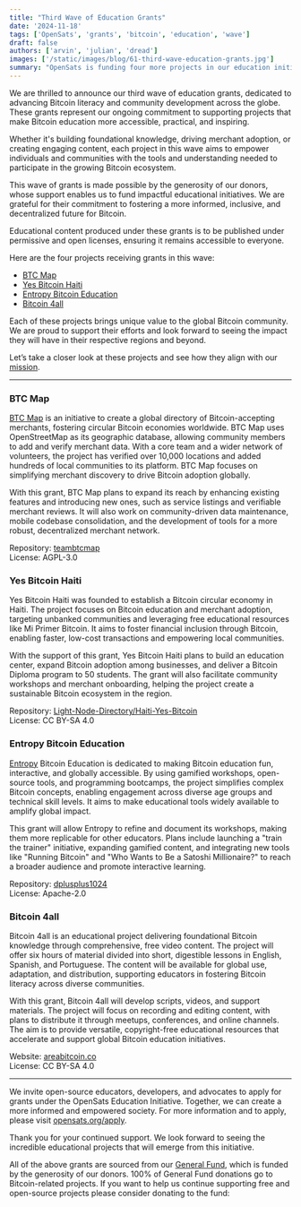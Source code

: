 ```yaml
---
title: "Third Wave of Education Grants"
date: '2024-11-18'
tags: ['OpenSats', 'grants', 'bitcoin', 'education', 'wave']
draft: false
authors: ['arvin', 'julian', 'dread']
images: ['/static/images/blog/61-third-wave-education-grants.jpg']
summary: "OpenSats is funding four more projects in our education initiative."
---
```


We are thrilled to announce our third wave of education grants, dedicated to
advancing Bitcoin literacy and community development across the globe. These
grants represent our ongoing commitment to supporting projects that make Bitcoin
education more accessible, practical, and inspiring.

Whether it's building foundational knowledge, driving merchant adoption, or
creating engaging content, each project in this wave aims to empower individuals
and communities with the tools and understanding needed to participate in the
growing Bitcoin ecosystem.

This wave of grants is made possible by the generosity of our donors, whose
support enables us to fund impactful educational initiatives. We are grateful
for their commitment to fostering a more informed, inclusive, and decentralized
future for Bitcoin.

Educational content produced under these grants is to be published under
permissive and open licenses, ensuring it remains accessible to everyone.

Here are the four projects receiving grants in this wave:

- [BTC Map](#btc-map)  
- [Yes Bitcoin Haiti](#yes-bitcoin-haiti)  
- [Entropy Bitcoin Education](#entropy-bitcoin-education)  
- [Bitcoin 4all](#bitcoin-4all)  

Each of these projects brings unique value to the global Bitcoin community. We
are proud to support their efforts and look forward to seeing the impact they
will have in their respective regions and beyond.

<center>
    <DonateToGeneralFundButton/>
</center>

Let’s take a closer look at these projects and see how they align with our
[mission](/mission).

---

### BTC Map

[BTC Map](https://btcmap.org/) is an initiative to create a global directory of
Bitcoin-accepting merchants, fostering circular Bitcoin economies worldwide. BTC
Map uses OpenStreetMap as its geographic database, allowing community members to
add and verify merchant data. With a core team and a wider network of
volunteers, the project has verified over 10,000 locations and added hundreds of
local communities to its platform. BTC Map focuses on simplifying merchant
discovery to drive Bitcoin adoption globally.

With this grant, BTC Map plans to expand its reach by enhancing existing
features and introducing new ones, such as service listings and verifiable
merchant reviews. It will also work on community-driven data maintenance, mobile
codebase consolidation, and the development of tools for a more robust,
decentralized merchant network.

Repository: [teambtcmap](https://github.com/teambtcmap)  
License: AGPL-3.0

### Yes Bitcoin Haiti

Yes Bitcoin Haiti was founded to establish a Bitcoin circular economy in Haiti.
The project focuses on Bitcoin education and merchant adoption, targeting
unbanked communities and leveraging free educational resources like Mi Primer
Bitcoin. It aims to foster financial inclusion through Bitcoin, enabling faster,
low-cost transactions and empowering local communities.

With the support of this grant, Yes Bitcoin Haiti plans to build an education
center, expand Bitcoin adoption among businesses, and deliver a Bitcoin Diploma
program to 50 students. The grant will also facilitate community workshops and
merchant onboarding, helping the project create a sustainable Bitcoin ecosystem
in the region.

Repository:
[Light-Node-Directory/Haiti-Yes-Bitcoin](https://github.com/MyFirstBitcoin/Light-Node-Directory/tree/main/Haiti%20-%20Yes%20Bitcoin)  
License: CC BY-SA 4.0

### Entropy Bitcoin Education

[Entropy](https://entropy.page/pow.html) Bitcoin Education is dedicated to
making Bitcoin education fun, interactive, and globally accessible. By using
gamified workshops, open-source tools, and programming bootcamps, the project
simplifies complex Bitcoin concepts, enabling engagement across diverse age
groups and technical skill levels. It aims to make educational tools widely
available to amplify global impact.

This grant will allow Entropy to refine and document its workshops, making them
more replicable for other educators. Plans include launching a "train the
trainer" initiative, expanding gamified content, and integrating new tools like
"Running Bitcoin" and "Who Wants to Be a Satoshi Millionaire?" to reach a
broader audience and promote interactive learning.

Repository: [dplusplus1024](https://github.com/dplusplus1024)  
License: Apache-2.0

### Bitcoin 4all

Bitcoin 4all is an educational project delivering foundational Bitcoin knowledge
through comprehensive, free video content. The project will offer six hours of
material divided into short, digestible lessons in English, Spanish, and
Portuguese. The content will be available for global use, adaptation, and
distribution, supporting educators in fostering Bitcoin literacy across diverse
communities.

With this grant, Bitcoin 4all will develop scripts, videos, and support
materials. The project will focus on recording and editing content, with plans
to distribute it through meetups, conferences, and online channels. The aim is
to provide versatile, copyright-free educational resources that accelerate and
support global Bitcoin education initiatives.

Website: [areabitcoin.co](http://areabitcoin.co)  
License: CC BY-SA 4.0

---

We invite open-source educators, developers, and advocates to apply for grants under the
OpenSats Education Initiative. Together, we can create a more informed and
empowered society. For more information and to apply, please visit
[opensats.org/apply](/apply).

Thank you for your continued support. We look forward to seeing the incredible
educational projects that will emerge from this initiative.

All of the above grants are sourced from our [General Fund](/funds/general),
which is funded by the generosity of our donors. 100% of General Fund donations
go to Bitcoin-related projects. If you want to help us continue supporting free
and open-source projects please consider donating to the fund:

<center>
    <DonateToGeneralFundButton/>
</center>

